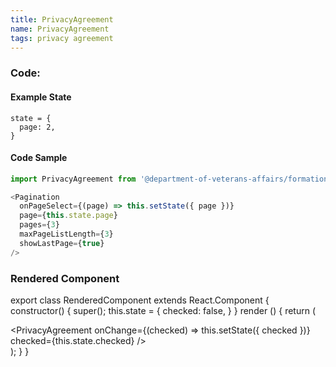 ```yaml
---
title: PrivacyAgreement
name: PrivacyAgreement
tags: privacy agreement
---
```



### Code:

#### Example State
```
state = {
  page: 2,
}
```

#### Code Sample
```javascript
import PrivacyAgreement from '@department-of-veterans-affairs/formation-react/PrivacyAgreement'

<Pagination
  onPageSelect={(page) => this.setState({ page })}
  page={this.state.page}
  pages={3}
  maxPageListLength={3}
  showLastPage={true}
/>
```

### Rendered Component

export class RenderedComponent extends React.Component {
  constructor() {
    super();
    this.state = {
      checked: false,
    }
  }
  render () {
    return (
      <div className="site-c-reactcomp__rendered">
        <PrivacyAgreement
          onChange={(checked) => this.setState({ checked })}
          checked={this.state.checked}
        />
      </div>
    );
  }
}

<RenderedComponent />
